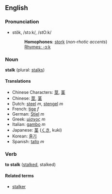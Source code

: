 ==English==
===Pronunciation===
*stôk, /stɔːk/, /stO:k/
*:'''Homophones''': [[stork]] (''non-rhotic accents'')
*:[[Rhymes:English:-ɔːk|Rhymes: -ɔːk]]

===Noun===
'''stalk''' (plural: [[stalks]])

====Translations====
*Chinese Characters: [[莖]], [[茎]]
*Chinese: [[莖]], [[茎]]
*Dutch: [[steel]] ''m'', [[stengel]] ''m''
*French: [[tige]] ''f''
*German: [[Stiel]] ''m''
*Greek: [[μίσχος]] ''m''
*Italian: [[gambo]] ''m''
*Japanese: [[茎]] ([[くき]], kuki)
*Korean: [[줄기]]
*Spanish: [[tallo]] ''m''

===Verb===
'''to stalk''' ([[stalked]], stalked)

====Related terms====
*[[stalker]]